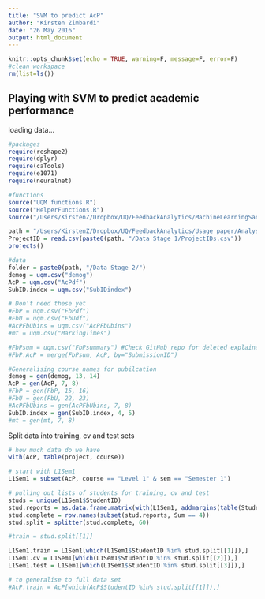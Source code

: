 ```yaml
---
title: "SVM to predict AcP"
author: "Kirsten Zimbardi"
date: "26 May 2016"
output: html_document
---
```


```r
knitr::opts_chunk$set(echo = TRUE, warning=F, message=F, error=F)
#clean workspace
rm(list=ls())
```

## Playing with SVM to predict academic performance

loading data...  
```r
#packages
require(reshape2)
require(dplyr)
require(caTools)
require(e1071)
require(neuralnet)

#functions
source("UQM functions.R")
source("HelperFunctions.R")
source("/Users/KirstenZ/Dropbox/UQ/FeedbackAnalytics/MachineLearningSandbox/HelperFunctionsMachineLearning.R")

path = "/Users/KirstenZ/Dropbox/UQ/FeedbackAnalytics/Usage paper/Analysis"
ProjectID = read.csv(paste0(path, "/Data Stage 1/ProjectIDs.csv"))
projects()

#data
folder = paste0(path, "/Data Stage 2/")
demog = uqm.csv("demog")
AcP = uqm.csv("AcPdf")
SubID.index = uqm.csv("SubIDindex")

# Don't need these yet
#FbP = uqm.csv("FbPdf")
#FbU = uqm.csv("FbUdf")
#AcPFbUbins = uqm.csv("AcPFbUbins")
#mt = uqm.csv("MarkingTimes")

#FbPsum = uqm.csv("FbPsummary") #Check GitHub repo for deleted explaination
#FbP.AcP = merge(FbPsum, AcP, by="SubmissionID")

#Generalising course names for pubilcation
demog = gen(demog, 13, 14)
AcP = gen(AcP, 7, 8)
#FbP = gen(FbP, 15, 16)
#FbU = gen(FbU, 22, 23)
#AcPFbUbins = gen(AcPFbUbins, 7, 8)
SubID.index = gen(SubID.index, 4, 5)
#mt = gen(mt, 7, 8)

```


Split data into training, cv and test sets  
```r
# how much data do we have
with(AcP, table(project, course))

# start with L1Sem1
L1Sem1 = subset(AcP, course == "Level 1" & sem == "Semester 1")

# pulling out lists of students for training, cv and test
studs = unique(L1Sem1$StudentID)
stud.reports = as.data.frame.matrix(with(L1Sem1, addmargins(table(StudentID, report),2)))
stud.complete = row.names(subset(stud.reports, Sum == 4))
stud.split = splitter(stud.complete, 60)

#train = stud.split[[1]]

L1Sem1.train = L1Sem1[which(L1Sem1$StudentID %in% stud.split[[1]]),]
L1Sem1.cv = L1Sem1[which(L1Sem1$StudentID %in% stud.split[[2]]),]
L1Sem1.test = L1Sem1[which(L1Sem1$StudentID %in% stud.split[[3]]),]

# to generalise to full data set
#AcP.train = AcP[which(AcP$StudentID %in% stud.split[[1]]),]

```


